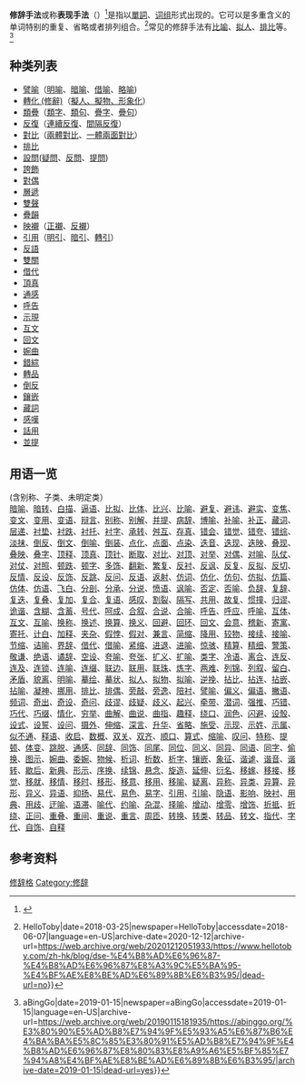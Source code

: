 {{Expand language|time=2017-06-10T07:15:39+00:00}}
{{Refimprove|time=2017-06-10T07:15:39+00:00}}
'''修辞手法'''或称'''表现手法'''（{{lang-en|Stylistic device}}）<ref>{{Cite web |url=https://books.google.com/books?id=YWBgAAAAcAAJ&pg=PA113 |title=存档副本 |accessdate=2017-06-10 |archive-date=2020-05-01 |archive-url=https://web.archive.org/web/20200501104023/https://books.google.com/books?id=YWBgAAAAcAAJ&pg=PA113 |dead-url=no }}</ref>是指以[[單詞|單詞]]、[[词组|词组]]形式出现的{{tsl|en|figurative language|象征语言}}。它可以是多重含义的单词特别的重复、省略或者排列组合。<ref>{{Cite news|url=https://www.hellotoby.com/zh-hk/blog/dse-%E4%B8%AD%E6%96%87-%E4%B8%AD%E6%96%87%E8%A3%9C%E5%BA%95-%E4%BF%AE%E8%BE%AD%E6%89%8B%E6%B3%95/|title=【 DSE 中文 】 中文補底 ：考試必備 修辭手法 大全 {{!}} HelloToby|date=2018-03-25|newspaper=HelloToby|accessdate=2018-06-07|language=en-US|archive-date=2020-12-12|archive-url=https://web.archive.org/web/20201212051933/https://www.hellotoby.com/zh-hk/blog/dse-%E4%B8%AD%E6%96%87-%E4%B8%AD%E6%96%87%E8%A3%9C%E5%BA%95-%E4%BF%AE%E8%BE%AD%E6%89%8B%E6%B3%95/|dead-url=no}}</ref>常见的修辞手法有[[比喻|比喻]]、[[拟人|拟人]]、[[排比|排比]]等。
<ref>{{Cite news|url=https://abinggo.org/%E3%80%90%E5%AD%B8%E7%94%9F%E5%93%A5%E6%87%B6%E4%BA%BA%E5%8C%85%E3%80%91%E5%AD%B8%E7%94%9F%E4%B8%AD%E6%96%87%E8%80%83%E8%A9%A6%E5%BF%85%E7%94%A8%E4%BF%AE%E8%BE%AD%E6%89%8B%E6%B3%95/|title=【【學生哥懶人包】學生中文考試必用修辭手法 {{!}} aBingGo|date=2019-01-15|newspaper=aBingGo|accessdate=2019-01-15|language=en-US|archive-url=https://web.archive.org/web/20190115181935/https://abinggo.org/%E3%80%90%E5%AD%B8%E7%94%9F%E5%93%A5%E6%87%B6%E4%BA%BA%E5%8C%85%E3%80%91%E5%AD%B8%E7%94%9F%E4%B8%AD%E6%96%87%E8%80%83%E8%A9%A6%E5%BF%85%E7%94%A8%E4%BF%AE%E8%BE%AD%E6%89%8B%E6%B3%95/|archive-date=2019-01-15|dead-url=yes}}</ref>

==种类列表==
*[[譬喻|譬喻]]（[[明喻|明喻]]、[[暗喻|暗喻]]、[[借喻|借喻]]、[[略喻|略喻]])
*[[轉化_(修辭)|轉化 (修辭)]]（[[轉化_(修辭)|擬人、擬物、形象化]]）
*[[類疊|類疊]]（[[類字|類字]]、[[類句|類句]]、[[疊字|疊字]]、[[疊句|疊句]]）
*[[反復|反復]]（[[連續反復|連續反復]]、[[間隔反復|間隔反復]]）
*[[對比|對比]]（[[兩體對比|兩體對比]]、[[一體兩面對比|一體兩面對比]]）
*[[排比|排比]]
*[[設問|設問]]([[疑問|疑問]]、[[反問|反問]]、[[提問|提問]])
*[[誇飾|誇飾]]
*[[對偶|對偶]]
*[[層遞|層遞]]
*[[雙聲|雙聲]]
*[[疊韻|疊韻]]
*[[映襯|映襯]]（[[正襯|正襯]]、[[反襯|反襯]]）
*[[引用|引用]]（[[明引|明引]]、[[暗引|暗引]]、[[轉引|轉引]]）
*[[反語|反語]]
*[[雙關|雙關]]
*[[借代|借代]]
*[[頂真|頂真]]
*[[通感|通感]]
*[[呼告|呼告]]
*[[示現|示現]]
*[[互文|互文]]
*[[回文|回文]]
*[[婉曲|婉曲]]
*[[錯綜|錯綜]]
*[[轉品|轉品]]
*[[倒反|倒反]]
*[[鑲嵌_(修辭)|鑲嵌]]
*[[藏詞|藏詞]]
*[[感嘆|感嘆]]
*[[話用|話用]]
*[[並提|並提]]

==用语一览==
(含别称、子类、未明定类）<br>
[[暗喻|暗喻]]、[[暗转|暗转]]、[[白描|白描]]、[[逼语|逼语]]、[[比拟|比拟]]、[[比体|比体]]、[[比兴|比兴]]、[[比喻|比喻]]、[[避复|避复]]、[[避讳|避讳]]、[[避实|避实]]、[[变焦|变焦]]、[[变文|变文]]、[[变用|变用]]、[[变语|变语]]、[[辩言|辩言]]、[[别称|别称]]、[[别解|别解]]、[[并提|并提]]、[[病辞|病辞]]、[[博喻|博喻]]、[[补喻|补喻]]、[[补正|补正]]、[[藏词|藏词]]、[[层递|层递]]、[[衬垫|衬垫]]、[[衬跌|衬跌]]、[[衬托|衬托]]、[[衬字|衬字]]、[[承转|承转]]、[[舛互|舛互]]、[[存真|存真]]、[[错会|错会]]、[[错觉|错觉]]、[[错夸|错夸]]、[[错综|错综]]、[[淡抹|淡抹]]、[[倒反|倒反]]、[[倒文|倒文]]、[[倒喻|倒喻]]、[[倒装|倒装]]、[[点化|点化]]、[[点面|点面]]、[[点染|点染]]、[[迭音|迭音]]、[[迭现|迭现]]、[[迭映|迭映]]、[[叠现|叠现]]、[[叠映|叠映]]、[[叠字|叠字]]、[[顶释|顶释]]、[[顶真|顶真]]、[[顶针|顶针]]、[[断取|断取]]、[[对比|对比]]、[[对顶|对顶]]、[[对举|对举]]、[[对偶|对偶]]、[[对喻|对喻]]、[[队仗|队仗]]、[[对仗|对仗]]、[[对照|对照]]、[[顿跌|顿跌]]、[[顿字|顿字]]、[[多饰|多饰]]、[[翻新|翻新]]、[[繁复|繁复]]、[[反衬|反衬]]、[[反讽|反讽]]、[[反复|反复]]、[[反拟|反拟]]、[[反切|反切]]、[[反情|反情]]、[[反设|反设]]、[[反饰|反饰]]、[[反跳|反跳]]、[[反问|反问]]、[[反语|反语]]、[[返射|返射]]、[[仿词|仿词]]、[[仿化|仿化]]、[[仿句|仿句]]、[[仿拟|仿拟]]、[[仿篇|仿篇]]、[[仿体|仿体]]、[[仿语|仿语]]、[[飞白|飞白]]、[[分剖|分剖]]、[[分承|分承]]、[[分说|分说]]、[[愤语|愤语]]、[[讽喻|讽喻]]、[[否定|否定]]、[[否喻|否喻]]、[[负辞|负辞]]、[[复辞|复辞]]、[[复迭|复迭]]、[[复叠|复叠]]、[[复加|复加]]、[[复合|复合]]、[[复语|复语]]、[[感叹|感叹]]、[[割裂|割裂]]、[[隔写|隔写]]、[[共用|共用]]、[[故复|故复]]、[[惯撞|惯撞]]、[[归谬|归谬]]、[[诡谐|诡谐]]、[[含糊|含糊]]、[[含蓄|含蓄]]、[[号代|号代]]、[[呵成|呵成]]、[[合叙|合叙]]、[[合说|合说]]、[[合喻|合喻]]、[[呼告|呼告]]、[[呼应|呼应]]、[[呼喻|呼喻]]、[[互体|互体]]、[[互文|互文]]、[[互喻|互喻]]、[[换称|换称]]、[[换述|换述]]、[[换算|换算]]、[[换义|换义]]、[[回避|回避]]、[[回环|回环]]、[[回文|回文]]、[[会意|会意]]、[[稽新|稽新]]、[[寄寓|寄寓]]、[[寄托|寄托]]、[[计白|计白]]、[[加释|加释]]、[[夹杂|夹杂]]、[[假悖|假悖]]、[[假对|假对]]、[[兼言|兼言]]、[[简缩|简缩]]、[[降用|降用]]、[[较物|较物]]、[[接续|接续]]、[[接喻|接喻]]、[[节缩|节缩]]、[[诘喻|诘喻]]、[[界辞|界辞]]、[[借代|借代]]、[[借喻|借喻]]、[[紧缩|紧缩]]、[[进退|进退]]、[[进喻|进喻]]、[[惊骇|惊骇]]、[[精算|精算]]、[[精细|精细]]、[[警策|警策]]、[[敬谦|敬谦]]、[[绝语|绝语]]、[[谲辞|谲辞]]、[[空设|空设]]、[[夸喻|夸喻]]、[[夸张|夸张]]、[[扩义|扩义]]、[[扩喻|扩喻]]、[[类字|类字]]、[[冷语|冷语]]、[[离合|离合]]、[[连反|连反]]、[[连及|连及]]、[[连锁|连锁]]、[[连喻|连喻]]、[[连缀|连缀]]、[[联边|联边]]、[[联用|联用]]、[[联珠|联珠]]、[[炼字|炼字]]、[[两难|两难]]、[[列锦|列锦]]、[[列叙|列叙]]、[[留白|留白]]、[[矛盾|矛盾]]、[[貌离|貌离]]、[[明喻|明喻]]、[[摹绘|摹绘]]、[[摹状|摹状]]、[[拟人|拟人]]、[[拟物|拟物]]、[[拟喻|拟喻]]、[[逆挽|逆挽]]、[[拈比|拈比]]、[[拈连|拈连]]、[[拈嵌|拈嵌]]、[[拈喻|拈喻]]、[[凝神|凝神]]、[[挪用|挪用]]、[[排比|排比]]、[[排偶|排偶]]、[[旁敲|旁敲]]、[[旁逸|旁逸]]、[[陪衬|陪衬]]、[[譬喻|譬喻]]、[[偏义|偏义]]、[[偏语|偏语]]、[[撇语|撇语]]、[[频词|频词]]、[[奇出|奇出]]、[[奇设|奇设]]、[[奇问|奇问]]、[[歧谬|歧谬]]、[[歧疑|歧疑]]、[[歧义|歧义]]、[[起兴|起兴]]、[[牵带|牵带]]、[[潜词|潜词]]、[[强推|强推]]、[[巧错|巧错]]、[[巧代|巧代]]、[[巧缀|巧缀]]、[[情化|情化]]、[[穷举|穷举]]、[[曲解|曲解]]、[[曲说|曲说]]、[[曲指|曲指]]、[[趣释|趣释]]、[[绕口|绕口]]、[[润色|润色]]、[[闪避|闪避]]、[[设彀|设彀]]、[[设式|设式]]、[[设誓|设誓]]、[[设问|设问]]、[[摄外|摄外]]、[[伸缩|伸缩]]、[[深言|深言]]、[[升华|升华]]、[[省略|省略]]、[[施受|施受]]、[[示现|示现]]、[[示姓|示姓]]、[[示属|示属]]、[[似不通|似不通]]、[[释语|释语]]、[[收启|收启]]、[[数概|数概]]、[[双关|双关]]、[[双齐|双齐]]、[[顺口|顺口]]、[[算式|算式]]、[[缩喻|缩喻]]、[[叹问|叹问]]、[[特称|特称]]、[[提顿|提顿]]、[[体变|体变]]、[[跳脱|跳脱]]、[[通感|通感]]、[[同辞|同辞]]、[[同饰|同饰]]、[[同尾|同尾]]、[[同位|同位]]、[[同义|同义]]、[[同异|同异]]、[[同语|同语]]、[[同字|同字]]、[[偷换|偷换]]、[[图示|图示]]、[[婉曲|婉曲]]、[[委婉|委婉]]、[[物候|物候]]、[[析词|析词]]、[[析数|析数]]、[[析字|析字]]、[[镶嵌|镶嵌]]、[[象征|象征]]、[[谐谑|谐谑]]、[[谐音|谐音]]、[[谐转|谐转]]、[[歇后|歇后]]、[[新典|新典]]、[[形示|形示]]、[[序换|序换]]、[[续锦|续锦]]、[[悬念|悬念]]、[[旋造|旋造]]、[[延伸|延伸]]、[[衍名|衍名]]、[[移嫁|移嫁]]、[[移接|移接]]、[[移觉|移觉]]、[[移就|移就]]、[[移情|移情]]、[[移时|移时]]、[[移形|移形]]、[[移意|移意]]、[[移用|移用]]、[[移喻|移喻]]、[[疑离|疑离]]、[[异称|异称]]、[[异类|异类]]、[[异算|异算]]、[[异形|异形]]、[[异义|异义]]、[[异语|异语]]、[[抑扬|抑扬]]、[[易代|易代]]、[[易色|易色]]、[[易字|易字]]、[[引用|引用]]、[[引喻|引喻]]、[[隐语|隐语]]、[[影响|影响]]、[[映衬|映衬]]、[[用典|用典]]、[[用歧|用歧]]、[[迂喻|迂喻]]、[[语滞|语滞]]、[[喻代|喻代]]、[[约喻|约喻]]、[[杂混|杂混]]、[[择喻|择喻]]、[[增动|增动]]、[[增零|增零]]、[[增饰|增饰]]、[[折抵|折抵]]、[[折绕|折绕]]、[[正问|正问]]、[[重叠|重叠]]、[[重间|重间]]、[[重说|重说]]、[[重言|重言]]、[[周匝|周匝]]、[[转换|转换]]、[[转类|转类]]、[[转品|转品]]、[[转文|转文]]、[[指代|指代]]、[[字代|字代]]、[[自饰|自饰]]、[[自释|自释]]

==参考资料==
{{reflist}}

{{叙事学}}
{{修辭方法}}
[[Category:修辞格|]]
[[Category:修辞|Category:修辞]]